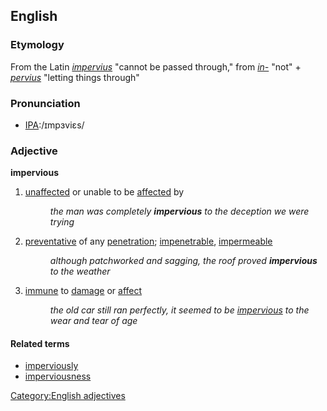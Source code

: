==English==
=== Etymology ===
From the Latin ''[[impervius]]'' "cannot be passed through," from ''[[in-]]'' "not" + ''[[pervius]]'' "letting things through"

===Pronunciation===
*[[w:International Phonetic Alphabet|IPA]]:/ɪmpɜviɛs/

=== Adjective ===
'''impervious'''
# [[unaffected]] or unable to be [[affected]] by
#: ''the man was completely '''impervious''' to the deception we were trying''
# [[preventative]] of any [[penetration]]; [[impenetrable]], [[impermeable]]
#: ''although patchworked and sagging, the roof proved '''impervious''' to the weather''
# [[immune]] to [[damage]] or [[affect]]
#: ''the old car still ran perfectly, it seemed to be [[impervious]] to the wear and tear of age''

====Related terms====
*[[imperviously]]
*[[imperviousness]]

[[Category:English adjectives]]